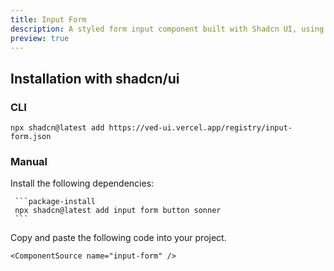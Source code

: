 ```yaml
---
title: Input Form
description: A styled form input component built with Shadcn UI, using Zod for schema validation and React Hook Form for form management.
preview: true
---
```


<ComponentTabs name="input-form" />

## Installation with shadcn/ui

### CLI

```package-install
npx shadcn@latest add https://ved-ui.vercel.app/registry/input-form.json
```

### Manual

<Steps>
  <Step>
     Install the following dependencies:

     ```package-install
     npx shadcn@latest add input form button sonner
     ```

  </Step>
  <Step>
    Copy and paste the following code into your project.

    <ComponentSource name="input-form" />

  </Step>
</Steps>

